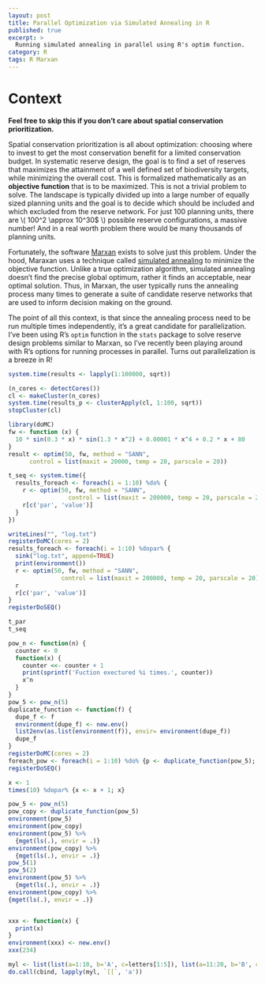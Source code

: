 ```yaml
---
layout: post
title: Parallel Optimization via Simulated Annealing in R 
published: true
excerpt: >
  Running simulated annealing in parallel using R's optim function.   
category: R
tags: R Marxan
---
```



# Context  

**Feel free to skip this if you don't care about spatial conservation prioritization.**  

Spatial conservation prioritization is all about optimization: choosing where to invest to get the most conservation benefit for a limited conservation budget. In systematic reserve design, the goal is to find a set of reserves that maximizes the attainment of a well defined set of biodiversity targets, while minimizing the overall cost. This is formalized mathematically as an **objective function** that is to be maximized. This is not a trivial problem to solve. The landscape is typically divided up into a large number of equally sized planning units and the goal is to decide which should be included and which excluded from the reserve network. For just 100 planning units, there are \\( 100^2 \\approx 10^30$  \\) possible reserve configurations, a massive number! And in a real worth problem there would be many thousands of planning units.  

Fortunately, the software [Marxan](www.uq.edu.au/marxan/) exists to solve just this problem. Under the hood, Maraxan uses a technique called [simulated annealing](https://en.wikipedia.org/wiki/Simulated_annealing) to minimize the objective function. Unlike a true optimization algorithm, simulated annealing doesn't find the precise global optimum, rather it finds an acceptable, near optimal solution. Thus, in Marxan, the user typically runs the annealing process many times to generate a suite of candidate reserve networks that are used to inform decision making on the ground.  

The point of all this context, is that since the annealing process need to be run multiple times independently, it's a great candidate for parallelization. I've been using R's `optim` function in the `stats` package to solve reserve design problems similar to Marxan, so I've recently been playing around with R's options for running processes in parallel. Turns out parallelization is a breeze in R!  

```r
system.time(results <- lapply(1:100000, sqrt))

(n_cores <- detectCores())
cl <- makeCluster(n_cores)
system.time(results_p <- clusterApply(cl, 1:100, sqrt))
stopCluster(cl)
```

```r
library(doMC)
fw <- function (x) {
  10 * sin(0.3 * x) * sin(1.3 * x^2) + 0.00001 * x^4 + 0.2 * x + 80
}
result <- optim(50, fw, method = "SANN",
      control = list(maxit = 20000, temp = 20, parscale = 20))

t_seq <- system.time({
  results_foreach <- foreach(i = 1:10) %do% {
    r <- optim(50, fw, method = "SANN",
                 control = list(maxit = 200000, temp = 20, parscale = 20))
    r[c('par', 'value')]
  }
})

writeLines("", "log.txt")
registerDoMC(cores = 2)
results_foreach <- foreach(i = 1:10) %dopar% {
  sink("log.txt", append=TRUE)  
  print(environment())
  r <- optim(50, fw, method = "SANN",
               control = list(maxit = 200000, temp = 20, parscale = 20))
  r
  r[c('par', 'value')]
}
registerDoSEQ()

t_par
t_seq
```

```r
pow_n <- function(n) {
  counter <- 0
  function(x) {
    counter <<- counter + 1
    print(sprintf('Fuction exectured %i times.', counter))
    x^n
  }
}
pow_5 <- pow_n(5)
duplicate_function <- function(f) {
  dupe_f <- f
  environment(dupe_f) <- new.env()
  list2env(as.list(environment(f)), envir= environment(dupe_f))
  dupe_f
}
registerDoMC(cores = 2)
foreach_pow <- foreach(i = 1:10) %do% {p <- duplicate_function(pow_5); p(i)}
registerDoSEQ()

x <- 1
times(10) %dopar% {x <- x + 1; x}

pow_5 <- pow_n(5)
pow_copy <- duplicate_function(pow_5)
environment(pow_5)
environment(pow_copy)
environment(pow_5) %>% 
  {mget(ls(.), envir = .)}
environment(pow_copy) %>% 
  {mget(ls(.), envir = .)}
pow_5(1)
pow_5(2)
environment(pow_5) %>% 
  {mget(ls(.), envir = .)}
environment(pow_copy) %>% 
{mget(ls(.), envir = .)}


xxx <- function(x) {
  print(x)
}
environment(xxx) <- new.env()
xxx(234)

myl <- list(list(a=1:10, b='A', c=letters[1:5]), list(a=11:20, b='B', c=letters[6:10]))
do.call(cbind, lapply(myl, `[[`, 'a'))
```


